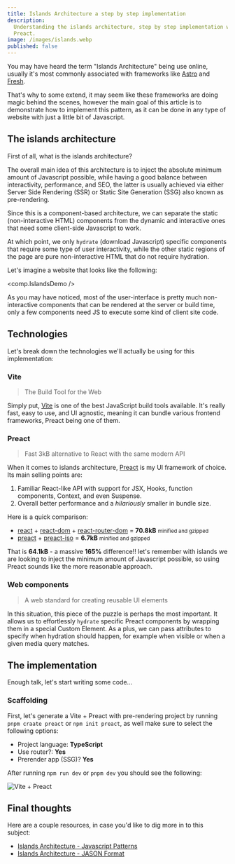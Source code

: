 ```yaml
---
title: Islands Architecture a step by step implementation
description:
  Understanding the islands architecture, step by step implementation with
  Preact.
image: /images/islands.webp
published: false
---
```


You may have heard the term "Islands Architecture" being use online, usually
it's most commonly associated with frameworks like [Astro](https://astro.build/)
and [Fresh](https://fresh.deno.dev/).

That's why to some extend, it may seem like these frameworks are doing magic
behind the scenes, however the main goal of this article is to demonstrate how
to implement this pattern, as it can be done in any type of website with just a
little bit of Javascript.

## The islands architecture

First of all, what is the islands architecture?

The overall main idea of this architecture is to inject the absolute minimum
amount of Javascript possible, while having a good balance between
interactivity, performance, and SEO, the latter is usually achieved via either
Server Side Rendering (SSR) or Static Site Generation (SSG) also known as
pre-rendering.

Since this is a component-based architecture, we can separate the static
(non-interactive HTML) components from the dynamic and interactive ones that
need some client-side Javascript to work.

At which point, we only `hydrate` (download Javascript) specific components that
require some type of user interactivity, while the other static regions of the
page are pure non-interactive HTML that do not require hydration.

Let's imagine a website that looks like the following:

<comp.IslandsDemo />

As you may have noticed, most of the user-interface is pretty much
non-interactive components that can be rendered at the server or build time,
only a few components need JS to execute some kind of client site code.

## Technologies

Let's break down the technologies we'll actually be using for this
implementation:

### Vite

> The Build Tool for the Web

Simply put, [Vite](https://vite.dev/) is one of the best JavaScript build tools
available. It's really fast, easy to use, and UI agnostic, meaning it can bundle
various frontend frameworks, Preact being one of them.

### Preact

> Fast 3kB alternative to React with the same modern API

When it comes to islands architecture, [Preact](https://preactjs.com/) is my UI
framework of choice. Its main selling points are:

1. Familiar React-like API with support for JSX, Hooks, function components,
   Context, and even Suspense.
2. Overall better performance and a _hilariously_ smaller in bundle size.

Here is a quick comparison:

- [react](https://bundlephobia.com/package/react@18.3.1) +
  [react-dom](https://bundlephobia.com/package/react-dom@18.3.1) +
  [react-router-dom](https://bundlephobia.com/package/react-router-dom@6.28.0) =
  **70.8kB** <small>minified and gzipped</small>
- [preact](https://bundlephobia.com/package/preact@10.24.3) +
  [preact-iso](https://bundlephobia.com/package/preact-iso@2.8.1) = **6.7kB**
  <small>minified and gzipped</small>

That is **64.1kB** - a massive **165%** difference!! let's remember with islands
we are looking to inject the minimum amount of Javascript possible, so using
Preact sounds like the more reasonable approach.

### Web components

> A web standard for creating reusable UI elements

In this situation, this piece of the puzzle is perhaps the most important. It
allows us to effortlessly `hydrate` specific Preact components by wrapping them
in a special Custom Element. As a plus, we can pass attributes to specify when
hydration should happen, for example when visible or when a given media query
matches.

## The implementation

Enough talk, let's start writing some code...

### Scaffolding

First, let's generate a Vite + Preact with pre-rendering project by running
`pnpm craate preact` or `npm init preact`, as well make sure to select the
following options:

- Project language: **TypeScript**
- Use router?: **Yes**
- Prerender app (SSG)? **Yes**

After running `npm run dev` or `pnpm dev` you should see the following:

![Vite + Preact](/images/vite-preact.png)

## Final thoughts

Here are a couple resources, in case you'd like to dig more in to this subject:

- [Islands Architecture - Javascript Patterns](https://www.patterns.dev/vanilla/islands-architecture/)
- [Islands Architecture - JASON Format](https://jasonformat.com/islands-architecture/)
